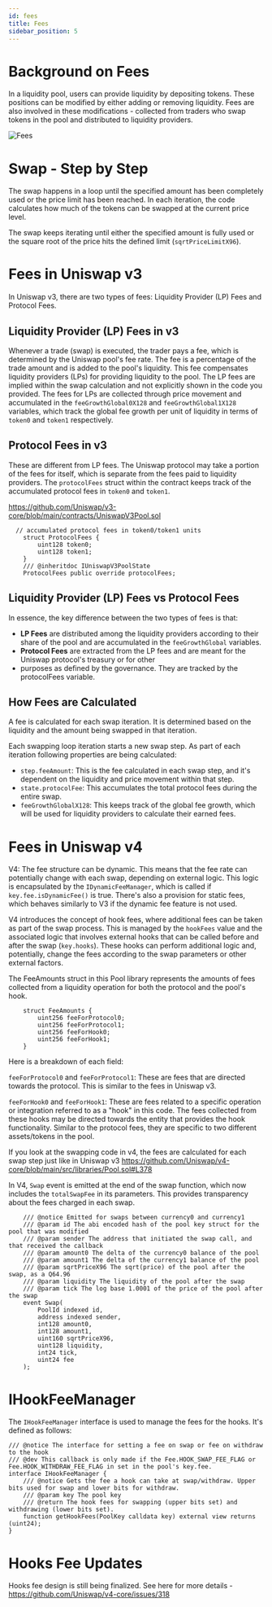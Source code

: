 ```yaml
---
id: fees
title: Fees
sidebar_position: 5
---
```


# Background on Fees
In a liquidity pool, users can provide liquidity by depositing tokens. These positions can be modified
by either adding or removing liquidity. Fees are also involved in these modifications - collected from
traders who swap tokens in the pool and distributed to liquidity providers.

![Fees](./images/03_fee_calculation/FeeCalculation.png)

# Swap - Step by Step

The swap happens in a loop until the specified amount has been completely used or the price limit
has been reached. In each iteration, the code calculates how much of the tokens can be swapped at
the current price level.

The swap keeps iterating until either the specified amount is fully used or the square root of
the price hits the defined limit (`sqrtPriceLimitX96`).

# Fees in Uniswap v3
In Uniswap v3, there are two types of fees: Liquidity Provider (LP) Fees and Protocol Fees.

## Liquidity Provider (LP) Fees in v3
Whenever a trade (swap) is executed, the trader pays a fee, which is determined by the Uniswap pool's fee rate. The
fee is a percentage of the trade amount and is added to the pool's liquidity. This fee compensates liquidity providers
(LPs) for providing liquidity to the pool. The LP fees are implied within the swap calculation and not explicitly
shown in the code you provided. The fees for LPs are collected through price movement and accumulated in the
`feeGrowthGlobal0X128` and `feeGrowthGlobal1X128` variables, which track the global fee growth per unit of
liquidity in terms of `token0` and `token1` respectively.

## Protocol Fees in v3
These are different from LP fees. The Uniswap protocol may take a portion of the fees for itself, which is separate
from the fees paid to liquidity providers. The `protocolFees` struct within the contract keeps track of the
accumulated protocol fees in `token0` and `token1`.

https://github.com/Uniswap/v3-core/blob/main/contracts/UniswapV3Pool.sol
```solidity
  // accumulated protocol fees in token0/token1 units
    struct ProtocolFees {
        uint128 token0;
        uint128 token1;
    }
    /// @inheritdoc IUniswapV3PoolState
    ProtocolFees public override protocolFees;
```
## Liquidity Provider (LP) Fees vs Protocol Fees
In essence, the key difference between the two types of fees is that:

- **LP Fees** are distributed among the liquidity providers according to their share of the pool and are accumulated in the
`feeGrowthGlobal` variables.
- **Protocol Fees** are extracted from the LP fees and are meant for the Uniswap protocol's treasury or for other
- purposes as defined by the governance. They are tracked by the protocolFees variable.

## How Fees are Calculated
A fee is calculated for each swap iteration. It is determined based on the liquidity and the amount being
swapped in that iteration.

Each swapping loop iteration starts a new swap step. As part of each iteration following properties are being calculated:
- `step.feeAmount`: This is the fee calculated in each swap step, and it's dependent on the liquidity and price movement within that step.
- `state.protocolFee`: This accumulates the total protocol fees during the entire swap.
- `feeGrowthGlobalX128`: This keeps track of the global fee growth, which will be used for liquidity providers to calculate their earned fees.


# Fees in Uniswap v4
V4: The fee structure can be dynamic. This means that the fee rate can potentially change with each swap, depending
on external logic. This logic is encapsulated by the `IDynamicFeeManager`, which is called if `key.fee.isDynamicFee()`
is true. There's also a provision for static fees, which behaves similarly to V3 if the dynamic fee feature is not used.

V4 introduces the concept of hook fees, where additional fees can be taken as part of the swap process. This is managed
by the `hookFees` value and the associated logic that involves external hooks that can be called before and after the
swap (`key.hooks`). These hooks can perform additional logic and, potentially, change the fees according to
the swap parameters or other external factors.

The FeeAmounts struct in this Pool library represents the amounts of fees collected from a
liquidity operation for both the protocol and the pool's hook.

```solidity
    struct FeeAmounts {
        uint256 feeForProtocol0;
        uint256 feeForProtocol1;
        uint256 feeForHook0;
        uint256 feeForHook1;
    }

```
Here is a breakdown of each field:

`feeForProtocol0` and `feeForProtocol1`: These are fees that are directed towards the protocol. This is similar to the fees in Uniswap v3.

`feeForHook0` and `feeForHook1`: These are fees related to a specific operation or integration referred to as
a "hook" in this code. The fees collected from these hooks may be directed towards the entity that provides the hook
functionality. Similar to the protocol fees, they are specific to two different assets/tokens in the pool.


If you look at the swapping code in v4, the fees are calculated for each swap step just like in Uniswap v3
https://github.com/Uniswap/v4-core/blob/main/src/libraries/Pool.sol#L378

In V4, `Swap` event is emitted at the end of the swap function, which now includes the `totalSwapFee` in its
parameters. This provides transparency about the fees charged in each swap.

```solidity
    /// @notice Emitted for swaps between currency0 and currency1
    /// @param id The abi encoded hash of the pool key struct for the pool that was modified
    /// @param sender The address that initiated the swap call, and that received the callback
    /// @param amount0 The delta of the currency0 balance of the pool
    /// @param amount1 The delta of the currency1 balance of the pool
    /// @param sqrtPriceX96 The sqrt(price) of the pool after the swap, as a Q64.96
    /// @param liquidity The liquidity of the pool after the swap
    /// @param tick The log base 1.0001 of the price of the pool after the swap
    event Swap(
        PoolId indexed id,
        address indexed sender,
        int128 amount0,
        int128 amount1,
        uint160 sqrtPriceX96,
        uint128 liquidity,
        int24 tick,
        uint24 fee
    );
```

# IHookFeeManager
The `IHookFeeManager` interface is used to manage the fees for the hooks. It's defined as follows:

```solidity
/// @notice The interface for setting a fee on swap or fee on withdraw to the hook
/// @dev This callback is only made if the Fee.HOOK_SWAP_FEE_FLAG or Fee.HOOK_WITHDRAW_FEE_FLAG in set in the pool's key.fee.
interface IHookFeeManager {
    /// @notice Gets the fee a hook can take at swap/withdraw. Upper bits used for swap and lower bits for withdraw.
    /// @param key The pool key
    /// @return The hook fees for swapping (upper bits set) and withdrawing (lower bits set).
    function getHookFees(PoolKey calldata key) external view returns (uint24);
}
```

# Hooks Fee Updates
Hooks fee design is still being finalized. See here for more details - https://github.com/Uniswap/v4-core/issues/318
